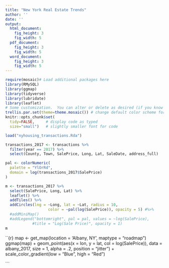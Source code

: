 ```yaml
---
title: "New York Real Estate Trends"
author: ''
date: ''
output:
  html_document:
    fig_height: 3
    fig_width: 5
  pdf_document:
    fig_height: 3
    fig_width: 5
  word_document:
    fig_height: 3
    fig_width: 5
---
```


```r
require(mosaic)# Load additional packages here 
library(RMySQL)
library(ggmap)
library(tidyverse)
library(lubridate)
library(leaflet)
# Some customization.  You can alter or delete as desired (if you know what you are doing).
trellis.par.set(theme=theme.mosaic()) # change default color scheme for lattice
knitr::opts_chunk$set(
  tidy=FALSE,     # display code as typed
  size="small")   # slightly smaller font for code
```

```r
load("nyhousing_transactions.Rda")
```

```r
transactions_2017 <- transactions %>%
  filter(year == 2017) %>%
  select(County, Town, SalePrice, Long, Lat, SaleDate, address_full)
```

```r
pal <- colorNumeric(
  palette = "YlOrRd",
  domain = log(transactions_2017$SalePrice)
)
```

```r
m <- transactions_2017 %>%
  select(SalePrice, Long, Lat) %>%
  leaflet() %>%
  addTiles() %>%  
  addCircles(lng = ~Long, lat = ~Lat, radius = 10,
                   color = ~pal(log(SalePrice)), opacity = 5) #%>%
  #addMiniMap()
  #addLegend("bottomright", pal = pal, values = ~log(SalePrice),
            #title = "Log(Sale Price)", opacity = 1)
m
```


``{r}
map <- get_map(location = 'Albany, NY', maptype = "roadmap")
ggmap(map) + 
  geom_point(aes(x = lon, y = lat, col = log(SalePrice)),
             data = albany_2017, size = 1, alpha = .2, position = "jitter") +
  scale_color_gradient(low = "Blue", high = "Red")
  
```

